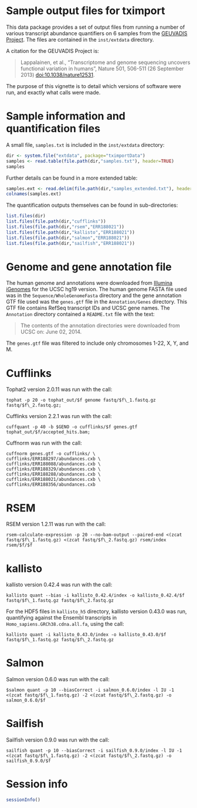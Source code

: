 <!--
%\VignetteEngine{knitr::knitr}
%\VignetteIndexEntry{Sample output files for tximport}
-->

# Sample output files for tximport

This data package provides a set of output files from running a number
of various transcript abundance quantifiers on 6 samples from the
[GEUVADIS Project](http://www.geuvadis.org/web/geuvadis). The
files are contained in the `inst/extdata` directory.

A citation for the GEUVADIS Project is:

> Lappalainen, et al., "Transcriptome and genome sequencing uncovers
> functional variation in humans", Nature 501, 506-511 (26 September
> 2013) [doi:10.1038/nature12531](http://dx.doi.org/10.1038/nature12531).

The purpose of this vignette is to detail which versions of software
were run, and exactly what calls were made.

# Sample information and quantification files

A small file, `samples.txt` is included in the `inst/extdata` directory:

```r
dir <- system.file("extdata", package="tximportData")
samples <- read.table(file.path(dir,"samples.txt"), header=TRUE)
samples
```

Further details can be found in a more extended table:

```r
samples.ext <- read.delim(file.path(dir,"samples_extended.txt"), header=TRUE)
colnames(samples.ext)
```

The quantification outputs themselves can be found in sub-directories:

```r
list.files(dir)
list.files(file.path(dir,"cufflinks"))
list.files(file.path(dir,"rsem","ERR188021"))
list.files(file.path(dir,"kallisto","ERR188021"))
list.files(file.path(dir,"salmon","ERR188021"))
list.files(file.path(dir,"sailfish","ERR188021"))
```

# Genome and gene annotation file

The human genome and annotations were downloaded from
[Illumina iGenomes](https://support.illumina.com/sequencing/sequencing_software/igenome.html)
for the UCSC hg19 version. The human genome FASTA file used was in the
`Sequence/WholeGenomeFasta` directory and the gene annotation GTF file used
was the `genes.gtf` file in the `Annotation/Genes` directory. This GTF
file contains RefSeq transcript IDs and UCSC gene names. The
`Annotation` directory contained a `README.txt` file with the text:

> The contents of the annotation directories were downloaded from UCSC
> on: June 02, 2014.

The `genes.gtf` file was filtered to include only chromosomes
1-22, X, Y, and M.

# Cufflinks

Tophat2 version 2.0.11 was run with the call:

```
tophat -p 20 -o tophat_out/$f genome fastq/$f\_1.fastq.gz fastq/$f\_2.fastq.gz;
```

Cufflinks version 2.2.1 was run with the call:

```
cuffquant -p 40 -b $GENO -o cufflinks/$f genes.gtf tophat_out/$f/accepted_hits.bam;
```

Cuffnorm was run with the call:

```
cuffnorm genes.gtf -o cufflinks/ \
cufflinks/ERR188297/abundances.cxb \
cufflinks/ERR188088/abundances.cxb \
cufflinks/ERR188329/abundances.cxb \
cufflinks/ERR188288/abundances.cxb \
cufflinks/ERR188021/abundances.cxb \
cufflinks/ERR188356/abundances.cxb 
```

# RSEM

RSEM version 1.2.11 was run with the call:

```
rsem-calculate-expression -p 20 --no-bam-output --paired-end <(zcat fastq/$f\_1.fastq.gz) <(zcat fastq/$f\_2.fastq.gz) rsem/index rsem/$f/$f
```

# kallisto

kallisto version 0.42.4 was run with the call:

```
kallisto quant --bias -i kallisto_0.42.4/index -o kallisto_0.42.4/$f fastq/$f\_1.fastq.gz fastq/$f\_2.fastq.gz
```

For the HDF5 files in `kallisto_h5` directory, kallisto version 0.43.0
was run, quantifying against the Ensembl transcripts in
`Homo_sapiens.GRCh38.cdna.all.fa`, using the call:

```
kallisto quant -i kallisto_0.43.0/index -o kallisto_0.43.0/$f fastq/$f\_1.fastq.gz fastq/$f\_2.fastq.gz
```

# Salmon

Salmon version 0.6.0 was run with the call:

```
$salmon quant -p 10 --biasCorrect -i salmon_0.6.0/index -l IU -1 <(zcat fastq/$f\_1.fastq.gz) -2 <(zcat fastq/$f\_2.fastq.gz) -o salmon_0.6.0/$f
```

# Sailfish

Sailfish version 0.9.0 was run with the call:

```
sailfish quant -p 10 --biasCorrect -i sailfish_0.9.0/index -l IU -1 <(zcat fastq/$f\_1.fastq.gz) -2 <(zcat fastq/$f\_2.fastq.gz) -o sailfish_0.9.0/$f
```

# Session info

```r
sessionInfo()
```

